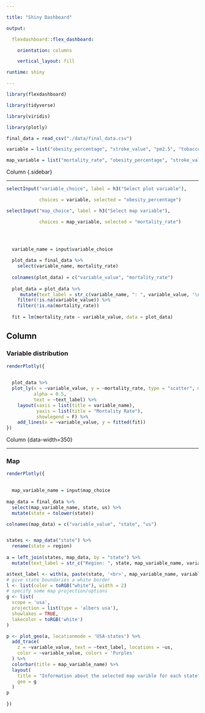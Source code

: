 ```yaml
---

title: "Shiny Dashboard"

output: 

  flexdashboard::flex_dashboard:

    orientation: columns

    vertical_layout: fill

runtime: shiny

---
```




```r

library(flexdashboard)

library(tidyverse)

library(viridis)

library(plotly)

```


```r
final_data = read_csv("./data/final_data.csv")

variable = list("obesity_percentage", "stroke_value", "pm2.5", "tobacco_consumption", "median_income")

map_variable = list("mortality_rate", "obesity_percentage", "stroke_value", "pm2.5", "tobacco_consumption", "median_income")
```



Column {.sidebar}

-----------------------------------------------------------------------



```r


selectInput("variable_choice", label = h3("Select plot variable"),

            choices = variable, selected = "obesity_percentage")

selectInput("map_choice", label = h3("Select map variable"),

            choices = map_variable, selected = "mortality_rate")



  
  variable_name = input$variable_choice
  
  plot_data = final_data %>%
    select(variable_name, mortality_rate)
  
  colnames(plot_data) = c("variable_value", "mortality_rate")
  
  plot_data = plot_data %>%
     mutate(text_label = str_c(variable_name, ": ", variable_value, '\nMortality rate: ', mortality_rate)) %>%
    filter(!is.na(variable_value)) %>%
    filter(!is.na(mortality_rate))
  
  fit = lm(mortality_rate ~ variable_value, data = plot_data)
```

Column {data-width=650}
-----------------------------------------------------------------------



### Variable distribution



```r

renderPlotly({ 

  
  plot_data %>%
  plot_ly(x = ~variable_value, y = ~mortality_rate, type = "scatter", mode = "markers",
          alpha = 0.5,
          text = ~text_label) %>%
    layout(xaxis = list(title = variable_name),
           yaxis = list(title = "Mortality Rate"),
           showlegend = F) %>%
    add_lines(x = ~variable_value, y = fitted(fit))
})

```




Column {data-width=350}

-----------------------------------------------------------------------

### Map

```r

renderPlotly({

  
  map_variable_name = input$map_choice
  
map_data = final_data %>%
  select(map_variable_name, state, us) %>%
  mutate(state = tolower(state)) 

colnames(map_data) = c("variable_value", "state", "us")


states <- map_data("state") %>% 
  rename(state = region)
  
a = left_join(states, map_data, by = "state") %>% 
  mutate(text_label = str_c("Region: ", state, map_variable_name, variable_value) ) 

a$text_label <- with(a, paste(state, '<br>', map_variable_name, variable_value))
# give state boundaries a white border
l <- list(color = toRGB("white"), width = 2)
# specify some map projection/options
g <- list(
  scope = 'usa',
  projection = list(type = 'albers usa'),
  showlakes = TRUE,
  lakecolor = toRGB('white')
)

p <- plot_geo(a, locationmode = 'USA-states') %>%
  add_trace(
    z = ~variable_value, text = ~text_label, locations = ~us,
    color = ~variable_value, colors = 'Purples'
  ) %>%
  colorbar(title = map_variable_name) %>%
  layout(
    title = "Information about the selected map varible for each state",
    geo = g
  )
p
  
})


```


